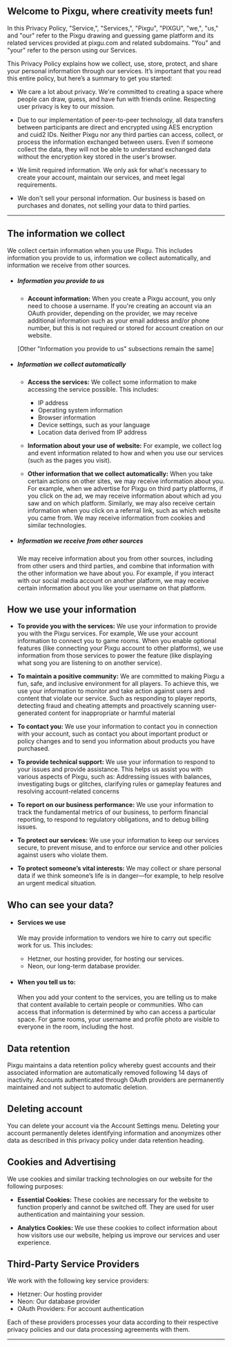 ## Welcome to Pixgu, where creativity meets fun!

In this Privacy Policy, "Service,", "Services,", "Pixgu", "PIXGU", "we,", "us," and "our" refer to the Pixgu drawing and guessing game platform and its related services provided at pixgu.com and related subdomains. "You" and "your" refer to the person using our Services.

This Privacy Policy explains how we collect, use, store, protect, and share your personal information through our services. It’s important that you read this entire policy, but here’s a summary to get you started:

- We care a lot about privacy. We're committed to creating a space where people can draw, guess, and have fun with friends online. Respecting user privacy is key to our mission.

- Due to our implementation of peer-to-peer technology, all data transfers between participants are direct and encrypted using AES encryption and cuid2 IDs. Neither Pixgu nor any third parties can access, collect, or process the information exchanged between users. Even if someone collect the data, they will not be able to understand exchanged data without the encryption key stored in the user's browser.

- We limit required information. We only ask for what's necessary to create your account, maintain our services, and meet legal requirements.

- We don't sell your personal information. Our business is based on purchases and donates, not selling your data to third parties.

---

## The information we collect

We collect certain information when you use Pixgu. This includes information you provide to us, information we collect automatically, and information we receive from other sources.

- ##### Information you provide to us

  - **Account information:** When you create a Pixgu account, you only need to choose a username. If you're creating an account via an OAuth provider, depending on the provider, we may receive additional information such as your email address and/or phone number, but this is not required or stored for account creation on our website.

  [Other "Information you provide to us" subsections remain the same]

- ##### Information we collect automatically

  - **Access the services:** We collect some information to make accessing the service possible. This includes:

    - IP address
    - Operating system information
    - Browser information
    - Device settings, such as your language
    - Location data derived from IP address

  - **Information about your use of website:** For example, we collect log and event information related to how and when you use our services (such as the pages you visit).

  - **Other information that we collect automatically:** When you take certain actions on other sites, we may receive information about you. For example, when we advertise for Pixgu on third party platforms, if you click on the ad, we may receive information about which ad you saw and on which platform. Similarly, we may also receive certain information when you click on a referral link, such as which website you came from. We may receive information from cookies and similar technologies.

- ##### Information we receive from other sources

  We may receive information about you from other sources, including from other users and third parties, and combine that information with the other information we have about you. For example, if you interact with our social media account on another platform, we may receive certain information about you like your username on that platform.

## How we use your information

- **To provide you with the services:** We use your information to provide you with the Pixgu services. For example, We use your account information to connect you to game rooms. When you enable optional features (like connecting your Pixgu account to other platforms), we use information from those services to power the feature (like displaying what song you are listening to on another service).

- **To maintain a positive community:** We are committed to making Pixgu a fun, safe, and inclusive environment for all players. To achieve this, we use your information to monitor and take action against users and content that violate our service. Such as responding to player reports, detecting fraud and cheating attempts and proactively scanning user-generated content for inappropriate or harmful material

- **To contact you:** We use your information to contact you in connection with your account, such as contact you about important product or policy changes and to send you information about products you have purchased.

- **To provide technical support:** We use your information to respond to your issues and provide assistance. This helps us assist you with various aspects of Pixgu, such as: Addressing issues with balances, investigating bugs or glitches, clarifying rules or gameplay features and resolving account-related concerns

- **To report on our business performance:** We use your information to track the fundamental metrics of our business, to perform financial reporting, to respond to regulatory obligations, and to debug billing issues.

- **To protect our services:** We use your information to keep our services secure, to prevent misuse, and to enforce our service and other policies against users who violate them.

- **To protect someone’s vital interests:** We may collect or share personal data if we think someone’s life is in danger—for example, to help resolve an urgent medical situation.

## Who can see your data?

- #### Services we use

  We may provide information to vendors we hire to carry out specific work for us. This includes:

  - Hetzner, our hosting provider, for hosting our services.
  - Neon, our long-term database provider.

- #### When you tell us to:

  When you add your content to the services, you are telling us to make that content available to certain people or communities. Who can access that information is determined by who can access a particular space. For game rooms, your username and profile photo are visible to everyone in the room, including the host.

## Data retention

Pixgu maintains a data retention policy whereby guest accounts and their associated information are automatically removed following 14 days of inactivity. Accounts authenticated through OAuth providers are permanently maintained and not subject to automatic deletion.

## Deleting account

You can delete your account via the Account Settings menu. Deleting your account permanently deletes identifying information and anonymizes other data as described in this privacy policy under data retention heading.

## Cookies and Advertising

We use cookies and similar tracking technologies on our website for the following purposes:

- **Essential Cookies:** These cookies are necessary for the website to function properly and cannot be switched off. They are used for user authentication and maintaining your session.

- **Analytics Cookies:** We use these cookies to collect information about how visitors use our website, helping us improve our services and user experience.

## Third-Party Service Providers

We work with the following key service providers:

- Hetzner: Our hosting provider
- Neon: Our database provider
- OAuth Providers: For account authentication

Each of these providers processes your data according to their respective privacy policies and our data processing agreements with them.

---
